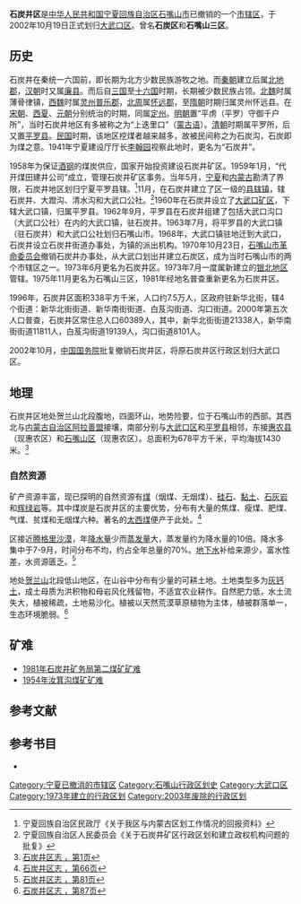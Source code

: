 '''石炭井区'''是[[中华人民共和国|中华人民共和国]][[宁夏回族自治区|宁夏回族自治区]][[石嘴山市|石嘴山市]]已撤销的一个[[市辖区|市辖区]]，于2002年10月19日正式划归[[大武口区|大武口区]]。曾名'''石炭区'''和'''石嘴山三区'''。
== 历史 ==
石炭井在秦统一六国前，即长期为北方少数民族游牧之地。而[[秦朝|秦朝]]建立后属[[北地郡|北地郡]]，[[汉朝|汉朝]]时又属[[廉县|廉县]]。而后自[[三国|三国]]至[[十六国|十六国]]时期，长期被少数民族占领。[[北魏|北魏]]时属薄骨律镇，[[西魏|西魏]]时属[[灵州|灵州]][[普乐郡|普乐郡]]，[[北周|北周]]属[[怀远郡|怀远郡]]，至[[隋朝|隋朝]]时期归属灵州怀远县。在[[宋朝|宋朝]]、[[西夏|西夏]]、[[元朝|元朝]]分别统治的时期，同属[[定州|定州]]。[[明朝|明朝]]置“平虏（平罗）守御千户所”，当时石炭井地区有多被称之为“上迭里口”（[[蒙古语|蒙古语]]）。[[清朝|清朝]]时期属平罗所，后又置[[平罗县|平罗县]]。[[中華民國|民国]]时期，该地区挖煤者越来越多，故被民间称之为石炭沟，石炭即为煤之意。1941年宁夏建设厅厅长[[李翰园|李翰园]]视察此地时，更名为“石炭井”。

1958年为保证[[酒钢|酒钢]]的煤炭供应，国家开始投资建设石炭井矿区。1959年1月，“代开煤田建井公司”成立，管理石炭井矿区事务。当年5月，[[宁夏|宁夏]]和[[内蒙古|内蒙古]]勘清了界限，石炭井地区划归宁夏平罗县辖。<ref>宁夏回族自治区民政厅《关于我区与内蒙古区划工作情况的回报资料》</ref>11月，在石炭井建立了[[县辖区_(中华人民共和国)|区]]一级的[[县辖镇|县辖镇]]，辖石炭井、大蹬沟、清水沟和大武口公社。<ref>宁夏回族自治区人民委员会《关于石炭井矿区行政区划和建立政权机构问题的批复》</ref>1960年在石炭井设立了[[大武口矿区|大武口矿区]]，下辖大武口镇，归属平罗县。1962年9月，平罗县在石炭井组建了包括大武口沟口（大武口公社）在内的大武口镇，驻石炭井。1963年7月，将平罗县的大武口镇（驻石炭井）和大武口公社划归石嘴山市。1968年，大武口镇驻地迁到大武口，石炭井设立石炭井街道办事处，为镇的派出机构。1970年10月23日，[[石嘴山市革命委员会|石嘴山市革命委员会]]撤销石炭井办事处，从大武口划出并建立石炭区，成为当时石嘴山市的两个市辖区之一。1973年6月更名为石炭井区。1973年7月一度属新建立的[[银北地区|银北地区]]管辖。1975年11月更名为石嘴山三区，1981年经地名普查重新更名为石炭井区。

1996年，石炭井区面积338平方千米，人口约7.5万人，区政府驻新华北街，辖4个街道：新华北街街道、新华南街街道、白芨沟街道、沟口街道。2000年第五次人口普查，石炭井区常住总人口60389人，其中，新华北街街道21338人，新华南街街道11811人，白芨沟街道19139人，沟口街道8101人。

2002年10月，[[中华人民共和国国务院|中国国务院]]批复撤销石炭井区，将原石炭井区行政区划归大武口区。

==地理==
石炭井区地处贺兰山北段腹地，四面环山，地势险要，位于石嘴山市的西部。其西北与[[内蒙古自治区|内蒙古自治区]][[阿拉善盟|阿拉善盟]]接壤，南部分别与[[大武口区|大武口区]]和[[平罗县|平罗县]]相邻，东接[[惠农县|惠农县]]（现惠农区）和[[石嘴山区|石嘴山区]]（现惠农区）。总面积为678平方千米，平均海拔1430米。<ref>[[#石炭井区志|石炭井区志 ，第1页]]</ref>
=== 自然资源 ===
矿产资源丰富，现已探明的自然资源有[[煤|煤]]（烟煤、无烟煤）、[[硅石|硅石]]、[[黏土|黏土]]、[[石灰岩|石灰岩]]和[[辉绿岩|辉绿岩]]等。其中煤炭是石炭井区的主要优势，分布有大量的焦煤、瘦煤、肥煤、气煤、贫煤和无烟煤六种。著名的[[太西煤|太西煤]]便产于此处。<ref>[[#石炭井区志|石炭井区志 ，第66页]]</ref>

区接近[[腾格里沙漠|腾格里沙漠]]，年[[降水量|降水量]]少而[[蒸发量|蒸发量]]大，蒸发量约为降水量的10倍。降水多集中于7-9月，时间分布不均，约占全年总量的70%。[[地下水|地下水]]补给来源少，富水性差，水资源匮乏。<ref>[[#石炭井区志|石炭井区志 ，第81页]]</ref>

地处[[贺兰山|贺兰山]]北段低山地区，在山谷中分布有少量的可耕土地。土地类型多为[[灰钙土|灰钙土]]，成土母质为洪积物和母岩风化残留物，不适宜农业耕作。自然肥力低，水土流失大，植被稀疏，土地易沙化。植被以天然荒漠草原植物为主体，植被群落单一，生态环境脆弱。<ref>[[#石炭井区志|石炭井区志 ，第87页]]</ref>

==矿难==
* [[1981年石炭井矿务局第二煤矿矿难|1981年石炭井矿务局第二煤矿矿难]]
* [[1954年汝箕沟煤矿矿难|1954年汝箕沟煤矿矿难]]

== 参考文献 ==
{{Wikisource|国务院关于同意宁夏回族自治区调整石嘴山市部分行政区划的批复}}
{{reflist}}

==参考书目==
*{{cite book|author=编撰委员会（主任：魏卓） |title=《石炭井区志》  |publisher=宁夏人民出版社 |location=银川市北京东路出版社大厦 |isbn=978-7-227-03983-9| ref =石炭井区志 }}

[[Category:宁夏已撤消的市辖区|Category:宁夏已撤消的市辖区]]
[[Category:石嘴山行政区划史|Category:石嘴山行政区划史]]
[[Category:大武口区|Category:大武口区]]
[[Category:1973年建立的行政区划|Category:1973年建立的行政区划]]
[[Category:2003年废除的行政区划|Category:2003年废除的行政区划]]